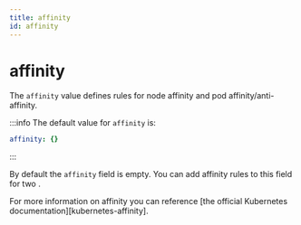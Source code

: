 ```yaml
---
title: affinity
id: affinity
---
```


# affinity

The `affinity` value defines rules for node affinity and pod affinity/anti-affinity.

:::info
The default value for `affinity` is:

```yaml
affinity: {}
```

:::

By default the `affinity` field is empty. You can add affinity rules to this field for two .

For more information on affinity you can reference [the official Kubernetes documentation][kubernetes-affinity].
